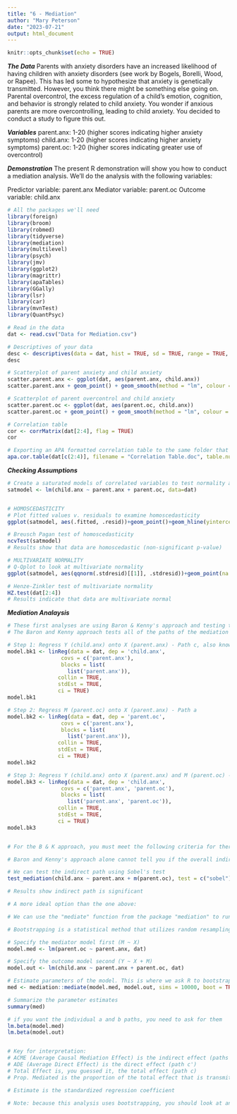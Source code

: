 ---
title: "6 - Mediation"
author: "Mary Peterson"
date: "2023-07-21"
output: html_document
---

```{r setup, include=FALSE}
knitr::opts_chunk$set(echo = TRUE)
```

***The Data***
Parents with anxiety disorders have an increased likelihood of having children with anxiety disorders (see work by Bogels, Borelli, Wood, or Rapee). This has led some to hypothesize that anxiety is genetically transmitted. However, you think there might be something else going on. Parental overcontrol, the excess regulation of a child's emotion, cognition, and behavior is strongly related to child anxiety. You wonder if anxious parents are more overcontrolling, leading to child anxiety. You decided to conduct a study to figure this out. 

***Variables***
parent.anx: 1-20 (higher scores indicating higher anxiety symptoms)
child.anx: 1-20 (higher scores indicating higher anxiety symptoms)
parent.oc: 1-20 (higher scores indicating greater use of overcontrol)

***Demonstration***
The present R demonstration will show you how to conduct a mediation analysis. We'll do the analysis with the following variables:

Predictor variable: parent.anx
Mediator variable: parent.oc
Outcome variable: child.anx


```{r}
# All the packages we'll need
library(foreign)
library(broom)
library(robmed)
library(tidyverse)
library(mediation)
library(multilevel)
library(psych)
library(jmv)
library(ggplot2)
library(magrittr)
library(apaTables)
library(GGally)
library(lsr)
library(car)
library(mvnTest)
library(QuantPsyc)
```

```{r}
# Read in the data
dat <- read.csv("Data for Mediation.csv")
```

```{r}
# Descriptives of your data
desc <- descriptives(data = dat, hist = TRUE, sd = TRUE, range = TRUE, skew = TRUE, kurt = TRUE)
desc
```

```{r}
# Scatterplot of parent anxiety and child anxiety
scatter.parent.anx <- ggplot(dat, aes(parent.anx, child.anx))
scatter.parent.anx + geom_point() + geom_smooth(method = "lm", colour = "Blue", se = FALSE) + labs(x = "Parent Anxiety", y = "Child Anxiety")

# Scatterplot of parent overcontrol and child anxiety
scatter.parent.oc <- ggplot(dat, aes(parent.oc, child.anx))
scatter.parent.oc + geom_point() + geom_smooth(method = "lm", colour = "Blue", se = FALSE) + labs(x = "Parent Overcontrol", y = "Child Anxiety")

```

```{r}
# Correlation table
cor <- corrMatrix(dat[2:4], flag = TRUE)
cor

# Exporting an APA formatted correlation table to the same folder that this RStudio file is saved
apa.cor.table(dat[c(2:4)], filename = "Correlation Table.doc", table.number = 1, show.sig.stars = TRUE, landscape = TRUE)
```


***Checking Assumptions***
```{r}
# Create a saturated models of correlated variables to test normality and homoscedasticity 
satmodel <- lm(child.anx ~ parent.anx + parent.oc, data=dat)


# HOMOSCEDASTICITY
# Plot fitted values v. residuals to examine homoscedasticity
ggplot(satmodel, aes(.fitted, .resid))+geom_point()+geom_hline(yintercept=0, col="red", linetype="dashed")+xlab("Fitted values")+ylab("Residuals")+ggtitle("Residual vs Fitted Plot")+theme_bw()

# Breusch Pagan test of homoscedasticity
ncvTest(satmodel)
# Results show that data are homoscedastic (non-significant p-value)
```

```{r}
# MULTIVARIATE NORMALITY
# Q-Qplot to look at multivariate normality
ggplot(satmodel, aes(qqnorm(.stdresid)[[1]], .stdresid))+geom_point(na.rm = TRUE)+xlab("Theoretical Quantiles")+ylab("Standardized Residuals")+ggtitle("Normal Q-Q")

# Henze-Zinkler test of multivariate normality
HZ.test(dat[2:4])
# Results indicate that data are multivariate normal
```


***Mediation Analaysis***
```{r}
# These first analyses are using Baron & Kenny's approach and testing the indirect effect using Sobel's test. 
# The Baron and Kenny approach tests all of the paths of the mediation separately, as seen below:

# Step 1: Regress Y (child.anx) onto X (parent.anx) - Path c, also known as total effect
model.bk1 <- linReg(data = dat, dep = 'child.anx', 
                 covs = c('parent.anx'), 
                 blocks = list(
                   list('parent.anx')), 
                collin = TRUE, 
                stdEst = TRUE,
                ci = TRUE)
model.bk1

# Step 2: Regress M (parent.oc) onto X (parent.anx) - Path a
model.bk2 <- linReg(data = dat, dep = 'parent.oc', 
                 covs = c('parent.anx'), 
                 blocks = list(
                   list('parent.anx')), 
                collin = TRUE, 
                stdEst = TRUE,
                ci = TRUE)
model.bk2

# Step 3: Regress Y (child.anx) onto X (parent.anx) and M (parent.oc) - Path b, relationship between M and Y while accounting for X
model.bk3 <- linReg(data = dat, dep = 'child.anx', 
                 covs = c('parent.anx', 'parent.oc'), 
                 blocks = list(
                   list('parent.anx', 'parent.oc')), 
                collin = TRUE, 
                stdEst = TRUE,
                ci = TRUE)
model.bk3


# For the B & K approach, you must meet the following criteria for there to be a full or partial mediation. At step 1, path c (total effect) must be significant. At step 2, path a must be significant. At step 3, the relationship between M and Y should be significant. Finally, if all of those are met, you have a full mediation if at step 3, there is NOT a significant relationship between X and Y. You have a partial mediation if there is still a significant relationship between X and Y.
```

```{r}
# Baron and Kenny's approach alone cannot tell you if the overall indirect path is significant. It can only tell you if path a and path b are significant separately.

# We can test the indirect path using Sobel's test 
test_mediation(child.anx ~ parent.anx + m(parent.oc), test = c("sobel"), data = dat)

# Results show indirect path is significant
```

```{r}
# A more ideal option than the one above:

# We can use the "mediate" function from the package "mediation" to run the entire mediation model. This is different from the Baron and Kenny approach, which tests the three paths (Y ~ X, M ~ X, Y ~ X + M) separately. The B & K approach has limitations, such as low power and lack of testing indirect effect. This is also different from the Sobel's test, which tests the indirect path by multiplying paths a and b of the mediation model. This can be problematic, because the test assumes a normal distribution which is often not present when calculating the product of paths a and b. The test below uses bootstrapping to be able to test the indirect effect without running into the normality issue.

# Bootstrapping is a statistical method that utilizes random resampling with replacement to estimate a population parameter. The dataset is treated as the population, and each random sample aims to replicate a potential score within the true population. The amount of samples varies, but usually falls between 1,000 and 10,000. For more information on bootstrapping for a mediation, see this page: https://crumplab.com/psyc7709_2019/book/docs/bootstrapped-mediation-tutorial.html

# Specify the mediator model first (M ~ X)
model.med <- lm(parent.oc ~ parent.anx, dat)

# Specify the outcome model second (Y ~ X + M)
model.out <- lm(child.anx ~ parent.anx + parent.oc, dat)

# Estimate parameters of the model. This is where we ask R to bootstrap 10,0000 simulations with confidence intervals ("perc"). You'll need to tell R which variable is the predictor and which is the mediator. It usually takes a little longer for computers to run this code because of the bootstrapping.
med <- mediation::mediate(model.med, model.out, sims = 10000, boot = TRUE, boot.ci.type = "perc", treat = "parent.anx", mediator = "parent.oc", conf.level = 0.95, long = TRUE)

# Summarize the parameter estimates
summary(med)

# if you want the individual a and b paths, you need to ask for them
lm.beta(model.med)
lm.beta(model.out)


# Key for interpretation:
# ACME (Average Causal Mediation Effect) is the indirect effect (paths a*b)
# ADE (Average Direct Effect) is the direct effect (path c')
# Total Effect is, you guessed it, the total effect (path c)
# Prop. Mediated is the proportion of the total effect that is transmitted through the mediator. E.g., 46.4% of total effect is because of parent overcontrol.

# Estimate is the standardized regression coefficient

# Note: because this analysis uses bootstrapping, you should look at and report the confidence intervals rather than the p-values. In this example, all paths have confidence intervals that do not include zero. This shows that parent overcontrol partially mediates the relationship between parent anxiety and child anxiety
 
```




